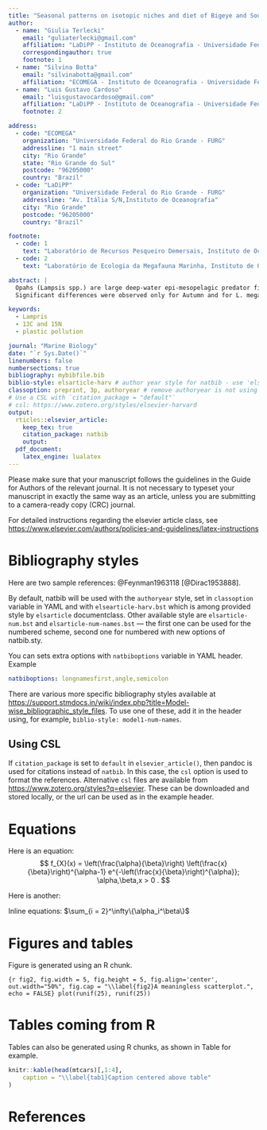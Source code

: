 ```yaml
---
title: "Seasonal patterns on isotopic niches and diet of Bigeye and Southern Spotted Opah (Lamprididae) in Southwestern Atlantic Ocean"
author:
  - name: "Giulia Terlecki"
    email: "guliaterlecki@gmail.com"
    affiliation: "LaDiPP - Instituto de Oceanografia - Universidade Federal do Rio Grande - FURG"
    correspondingauthor: true
    footnote: 1
  - name: "Silvina Botta"
    email: "silvinabotta@gmail.com"
    affiliation: "ECOMEGA - Instituto de Oceanografia - Universidade Federal do Rio Grande - FURG"
  - name: "Luis Gustavo Cardoso"
    email: "luisgustavocardoso@gmail.com"
    affiliation: "LaDiPP - Instituto de Oceanografia - Universidade Federal do Rio Grande - FURG"
    footnote: 2

address:
  - code: "ECOMEGA"
    organization: "Universidade Federal do Rio Grande - FURG"
    addressline: "1 main street"
    city: "Rio Grande"
    state: "Rio Grande do Sul"
    postcode: "96205000"
    country: "Brazil"
  - code: "LaDiPP"
    organization: "Universidade Federal do Rio Grande - FURG"
    addressline: "Av. Itália S/N,Instituto de Oceanografia"
    city: "Rio Grande"
    postcode: "96205000"
    country: "Brazil"

footnote:
  - code: 1
    text: "Laboratório de Recursos Pesqueiro Demersais, Instituto de Oceanografia, Universidade Federal do Rio Grande – FURG. Av Itália, Km 8, CEP: 96203-000, Rio Grande – RS, Brazil."
  - code: 2
    text: "Laboratório de Ecologia da Megafauna Marinha, Instituto de Oceanografia, Universidade Federal do Rio Grande – FURG. Av Itália, Km 8, CEP: 96203-000, Rio Grande – RS, Brazil."

abstract: |
  Opahs (Lampsis spp.) are large deep-water epi-mesopelagic predator fishes captured worldwide as bycatch of longline fisheries targeting large pelagic fishes. Despite the growing culinary interest leading to increasing commercial interest, several basic biological information about the species is still poorly known. This study uses stable isotope and stomach content analysis to access the diet and seasonality on the isotopic niche of the Big-eye Opah, Lampris megalopsis, and the Southern Spotted Opah Lampris australensis in the Southwest Atlantic Ocean (SWAO). Generalized Linear Models were applied to investigate the influence of the species, sex, seasons, and furcal length on 13C and 15N isotopic compositions. 
  Significant differences were observed only for Autumn and for L. megalopsis. The isotopic niches resulted in overlapped 40% ellipses between the species. Seasonal differences for 15N in hot and cold seasons for both species related to the dynamic of the Brazilian and the Malvinas (Falkland) currents and the shift on the baseline source of nitrogen. Differences in 13C, with enriched values in the warmer season, were observed only for L. megalopsis and suggested movements to areas with depleted 15C values. Diet for both species was composed predominantly by Cephalopods and Teleost’s, followed by Crustacea, in smaller quantities. An alarming high plastic frequency of occurrence was observed in 40% of the stomachs of L. megalopsis and 31% of L. australensis. This study advances in understanding the Opah fishes feeding ecology in SWAO and provides information on community dynamics and the functional role that these species play in the structure of all marine ecosystems where they occur. Given the growing global commercial importance of Lampris spp., it is also increasingly important to know their inter and intraspecific relationships and the anthropological impacts they are suffering.

keywords: 
  - Lampris
  - 13C and 15N
  - plastic pollution

journal: "Marine Biology"
date: "`r Sys.Date()`"
linenumbers: false
numbersections: true
bibliography: mybibfile.bib
biblio-style: elsarticle-harv # author year style for natbib - use 'elsarticle-num' or 'elsarticle-num-names' for numbered scheme
classoption: preprint, 3p, authoryear # remove authoryear is not using `elsarticle-harv`
# Use a CSL with `citation_package = "default"`
# csl: https://www.zotero.org/styles/elsevier-harvard
output: 
  rticles::elsevier_article:
    keep_tex: true
    citation_package: natbib
    output:
  pdf_document:
    latex_engine: lualatex
---
```


Please make sure that your manuscript follows the guidelines in the 
Guide for Authors of the relevant journal. It is not necessary to 
typeset your manuscript in exactly the same way as an article, 
unless you are submitting to a camera-ready copy (CRC) journal.

For detailed instructions regarding the elsevier article class, see   <https://www.elsevier.com/authors/policies-and-guidelines/latex-instructions>

# Bibliography styles

Here are two sample references: @Feynman1963118 [@Dirac1953888].

By default, natbib will be used with the `authoryear` style, set in `classoption` variable in YAML and with `elsearticle-harv.bst` which is among provided style by `elsarticle` documentclass. Other available style are `elsarticle-num.bst` and `elsarticle-num-names.bst` — the first one can be used for the numbered scheme, second one for numbered with new options of natbib.sty. 

You can sets extra options with `natbiboptions` variable in YAML header. Example 
```yaml
natbiboptions: longnamesfirst,angle,semicolon
```

There are various more specific bibliography styles available at
<https://support.stmdocs.in/wiki/index.php?title=Model-wise_bibliographic_style_files>. 
To use one of these, add it in the header using, for example, `biblio-style: model1-num-names`.

## Using CSL 

If `citation_package` is set to `default` in `elsevier_article()`, then pandoc is used for citations instead of `natbib`. In this case, the `csl` option is used to format the references. Alternative `csl` files are available from <https://www.zotero.org/styles?q=elsevier>. These can be downloaded
and stored locally, or the url can be used as in the example header.

# Equations

Here is an equation:
$$ 
  f_{X}(x) = \left(\frac{\alpha}{\beta}\right)
  \left(\frac{x}{\beta}\right)^{\alpha-1}
  e^{-\left(\frac{x}{\beta}\right)^{\alpha}}; 
  \alpha,\beta,x > 0 .
$$

Here is another:
\begin{align}
  a^2+b^2=c^2.
\end{align}

Inline equations: $\sum_{i = 2}^\infty\{\alpha_i^\beta\}$

# Figures and tables

Figure \ref{fig2} is generated using an R chunk.

```{r fig2, fig.width = 5, fig.height = 5, fig.align='center', out.width="50%", fig.cap = "\\label{fig2}A meaningless scatterplot.", echo = FALSE}
plot(runif(25), runif(25))
```

# Tables coming from R

Tables can also be generated using R chunks, as shown in Table \ref{tab1} for example.

```r
knitr::kable(head(mtcars)[,1:4], 
    caption = "\\label{tab1}Caption centered above table"
)
```

# References {-}

